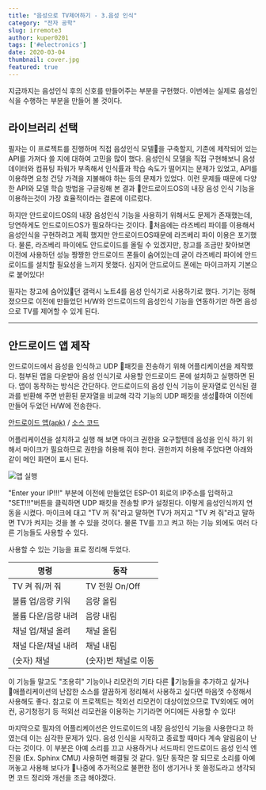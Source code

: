---
title: "음성으로 TV제어하기 - 3.음성 인식"
category: "전자 공학"
slug: irremote3
author: kuper0201
tags: ['#electronics']
date: 2020-03-04
thumbnail: cover.jpg
featured: true
---

지금까지는 음성인식 후의 신호를 만들어주는 부분을 구현했다. 이번에는 실제로 음성인식을 수행하는 부분을 만들어 볼 것이다.

## 라이브러리 선택

필자는 이 프로젝트를 진행하며 직접 음성인식 모델을 구축할지, 기존에 제작되어 있는 API를 가져다 쓸 지에 대하여 고민을 많이 했다. 음성인식 모델을 직접 구현해보니 음성데이터와 컴퓨팅 파워가 부족해서 인식률과 학습 속도가 떨어지는 문제가 있었고, API를 이용하면 요청 건당 가격을 지불해야 하는 등의 문제가 있었다. 이런 문제들 때문에 다양한 API와 모델 학습 방법을 구글링해 본 결과 안드로이드OS의 내장 음성 인식 기능을 이용하는것이 가장 효율적이라는 결론에 이르렀다.

하지만 안드로이드OS의 내장 음성인식 기능을 사용하기 위해서도 문제가 존재했는데, 당연하게도 안드로이드OS가 필요하다는 것이다. 처음에는 라즈베리 파이를 이용해서 음성인식을 구현하려고 계획 했지만 안드로이드OS때문에 라즈베리 파이 이용은 포기했다. 물론, 라즈베리 파이에도 안드로이드를 올릴 수 있겠지만, 창고를 조금만 찾아보면 이전에 사용하던 성능 짱짱한 안드로이드 폰들이 숨어있는데 굳이 라즈베리 파이에 안드로이드를 설치할 필요성을 느끼지 못했다. 심지어 안드로이드 폰에는 마이크까지 기본으로 붙어있다!

필자는 창고에 숨어있던 갤럭시 노트4를 음성 인식기로 사용하기로 했다. 기기는 정해졌으므로 이전에 만들었던 H/W와 안드로이드의 음성인식 기능을 연동하기만 하면 음성으로 TV를 제어할 수 있게 된다.

---

## 안드로이드 앱 제작

안드로이드에서 음성을 인식하고 UDP 패킷을 전송하기 위해 어플리케이션을 제작했다. 첨부된 앱을 다운받아 음성 인식기로 사용할 안드로이드 폰에 설치하고 실행하면 된다. 앱이 동작하는 방식은 간단하다. 안드로이드의 음성 인식 기능이 문자열로 인식된 결과를 반환해 주면 반환된 문자열을 비교해 각각 기능의 UDP 패킷을 생성하여 이전에 만들어 두었던 H/W에 전송한다.

[안드로이드 앱(apk)](/files/irremote3/VoiceController.apk) / [소스 코드](https://github.com/kuper0201/TV_VoiceController_AndroidApp)

어플리케이션을 설치하고 실행 해 보면 마이크 권한을 요구할텐데 음성을 인식 하기 위해서 마이크가 필요하므로 권한을 허용해 줘야 한다. 권한까지 허용해 주었다면 아래와 같이 메인 화면이 표시 된다.

![앱 실행](./images/20200320_voiceController_main.png)

"Enter your IP!!!" 부분에 이전에 만들었던 ESP-01 회로의 IP주소를 입력하고 "SET!!!"버튼을 클릭하면 UDP 패킷을 전송할 IP가 설정된다. 이렇게 음성인식까지 연동을 시켰다. 마이크에 대고 "TV 꺼 줘"라고 말하면 TV가 꺼지고 "TV 켜 줘"라고 말하면 TV가 켜지는 것을 볼 수 있을 것이다. 물론 TV를 끄고 켜고 하는 기능 외에도 여러 다른 기능들도 사용할 수 있다.

사용할 수 있는 기능을 표로 정리해 두었다.

|명령|동작|
|--|--|
|TV 켜 줘/꺼 줘|TV 전원 On/Off|
|볼륨 업/음량 키워|음량 올림|
|볼륨 다운/음량 내려|음량 내림|
|채널 업/채널 올려|채널 올림|
|채널 다운/채널 내려|채널 내림|
|(숫자) 채널|(숫자)번 채널로 이동|

이 기능들 말고도 "조용히" 기능이나 리모컨의 기타 다른 기능들을 추가하고 싶거나 애플리케이션의 난잡한 소스를 깔끔하게 정리해서 사용하고 싶다면 마음껏 수정해서 사용해도 좋다. 참고로 이 프로젝트는 적외선 리모컨이 대상이었으므로 TV외에도 에어컨, 공기청정기 등 적외선 리모컨을 이용하는 기기라면 어디에든 사용할 수 있다!

마지막으로 필자의 어플리케이션은 안드로이드의 내장 음성인식 기능을 사용한다고 하였는데 이는 심각한 문제가 있다. 음성 인식을 시작하고 종료할 때마다 계속 알림음이 난다는 것이다. 이 부분은 아예 소리를 끄고 사용하거나 서드파티 안드로이드 음성 인식 엔진을 (Ex. Sphinx CMU) 사용하면 해결될 것 같다. 일단 동작은 잘 되므로 소리를 아예 꺼놓고 사용해 보다가 나중에 추가적으로 불편한 점이 생기거나 못 쓸정도라고 생각되면 코드 정리와 개선을 조금 해야겠다.